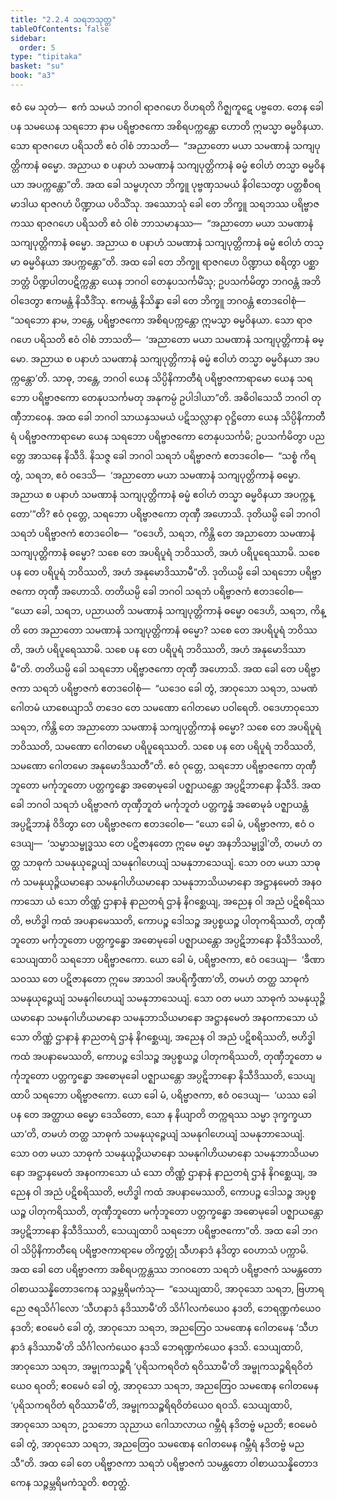 ```yaml
---
title: "2.2.4 သရဘသုတ္တ"
tableOfContents: false
sidebar:
  order: 5
type: "tipitaka"
basket: "su"
book: "a3"
---
```



<DynamicBreadcrumb />

<Division number="65" book="a3">

<Paragraph number="460" book="a3">
ဧဝံ မေ သုတံ—  ဧကံ သမယံ ဘဂဝါ ရာဇဂဟေ ဝိဟရတိ ဂိဇ္ဈကူဋေ ပဗ္ဗတေ. တေန ခေါ ပန သမယေန သရဘော နာမ ပရိဗ္ဗာဇကော အစိရပက္ကန္တော ဟောတိ ဣမသ္မာ ဓမ္မဝိနယာ. သော ရာဇဂဟေ ပရိသတိ ဧဝံ ဝါစံ ဘာသတိ—  “အညာတော မယာ သမဏာနံ သကျပုတ္တိကာနံ ဓမ္မော. အညာယ စ ပနာဟံ သမဏာနံ သကျပုတ္တိကာနံ ဓမ္မံ ဧဝါဟံ တသ္မာ ဓမ္မဝိနယာ အပက္ကန္တော”တိ. အထ ခေါ သမ္ဗဟုလာ ဘိက္ခူ ပုဗ္ဗဏှသမယံ နိဝါသေတွာ ပတ္တစီဝရမာဒါယ ရာဇဂဟံ ပိဏ္ဍာယ ပဝိသိံသု. အဿောသုံ ခေါ တေ ဘိက္ခူ သရဘဿ ပရိဗ္ဗာဇကဿ ရာဇဂဟေ ပရိသတိ ဧဝံ ဝါစံ ဘာသမာနဿ—  “အညာတော မယာ သမဏာနံ သကျပုတ္တိကာနံ ဓမ္မော. အညာယ စ ပနာဟံ သမဏာနံ သကျပုတ္တိကာနံ ဓမ္မံ ဧဝါဟံ တသ္မာ ဓမ္မဝိနယာ အပက္ကန္တော”တိ.
</Paragraph>

<Paragraph number="461" book="a3">
အထ ခေါ တေ ဘိက္ခူ ရာဇဂဟေ ပိဏ္ဍာယ စရိတွာ ပစ္ဆာဘတ္တံ ပိဏ္ဍပါတပဋိက္ကန္တာ ယေန ဘဂဝါ တေနုပသင်္ကမိံသု; ဥပသင်္ကမိတွာ ဘဂဝန္တံ အဘိဝါဒေတွာ ဧကမန္တံ နိသီဒိံသု. ဧကမန္တံ နိသိန္နာ ခေါ တေ ဘိက္ခူ ဘဂဝန္တံ ဧတဒဝေါစုံ—  “သရဘော နာမ, ဘန္တေ, ပရိဗ္ဗာဇကော အစိရပက္ကန္တော ဣမသ္မာ ဓမ္မဝိနယာ. သော ရာဇဂဟေ ပရိသတိ ဧဝံ ဝါစံ ဘာသတိ—  ‘အညာတော မယာ သမဏာနံ သကျပုတ္တိကာနံ ဓမ္မော. အညာယ စ ပနာဟံ သမဏာနံ သကျပုတ္တိကာနံ ဓမ္မံ ဧဝါဟံ တသ္မာ ဓမ္မဝိနယာ အပက္ကန္တော’တိ. သာဓု, ဘန္တေ, ဘဂဝါ ယေန သိပ္ပိနိကာတီရံ ပရိဗ္ဗာဇကာရာမော ယေန သရဘော ပရိဗ္ဗာဇကော တေနုပသင်္ကမတု အနုကမ္ပံ ဥပါဒါယာ”တိ. အဓိဝါသေသိ ဘဂဝါ တုဏှီဘာဝေန.
</Paragraph>

<Paragraph number="462" book="a3">
အထ ခေါ ဘဂဝါ သာယနှသမယံ ပဋိသလ္လာနာ ဝုဋ္ဌိတော ယေန သိပ္ပိနိကာတီရံ ပရိဗ္ဗာဇကာရာမော ယေန သရဘော ပရိဗ္ဗာဇကော တေနုပသင်္ကမိ; ဥပသင်္ကမိတွာ ပညတ္တေ အာသနေ နိသီဒိ. နိသဇ္ဇ ခေါ ဘဂဝါ သရဘံ ပရိဗ္ဗာဇကံ ဧတဒဝေါစ—  “သစ္စံ ကိရ တွံ, သရဘ, ဧဝံ ဝဒေသိ—  ‘အညာတော မယာ သမဏာနံ သကျပုတ္တိကာနံ ဓမ္မော. အညာယ စ ပနာဟံ သမဏာနံ သကျပုတ္တိကာနံ ဓမ္မံ ဧဝါဟံ တသ္မာ ဓမ္မဝိနယာ အပက္ကန္တော’”တိ? ဧဝံ ဝုတ္တေ, သရဘော ပရိဗ္ဗာဇကော တုဏှီ အဟောသိ.
</Paragraph>

<Paragraph number="463" book="a3">
ဒုတိယမ္ပိ ခေါ ဘဂဝါ သရဘံ ပရိဗ္ဗာဇကံ ဧတဒဝေါစ—  “ဝဒေဟိ, သရဘ, ကိန္တိ တေ အညာတော သမဏာနံ သကျပုတ္တိကာနံ ဓမ္မော? သစေ တေ အပရိပူရံ ဘဝိဿတိ, အဟံ ပရိပူရေဿာမိ. သစေ ပန တေ ပရိပူရံ ဘဝိဿတိ, အဟံ အနုမောဒိဿာမီ”တိ. ဒုတိယမ္ပိ ခေါ သရဘော ပရိဗ္ဗာဇကော တုဏှီ အဟောသိ.
</Paragraph>

<Paragraph number="464" book="a3">
တတိယမ္ပိ ခေါ ဘဂဝါ သရဘံ ပရိဗ္ဗာဇကံ ဧတဒဝေါစ—  “ယော ခေါ, သရဘ, ပညာယတိ သမဏာနံ သကျပုတ္တိကာနံ ဓမ္မော ဝဒေဟိ, သရဘ, ကိန္တိ တေ အညာတော သမဏာနံ သကျပုတ္တိကာနံ ဓမ္မော? သစေ တေ အပရိပူရံ ဘဝိဿတိ, အဟံ ပရိပူရေဿာမိ. သစေ ပန တေ ပရိပူရံ ဘဝိဿတိ, အဟံ အနုမောဒိဿာမီ”တိ. တတိယမ္ပိ ခေါ သရဘော ပရိဗ္ဗာဇကော တုဏှီ အဟောသိ.
</Paragraph>

<Paragraph number="465" book="a3">
အထ ခေါ တေ ပရိဗ္ဗာဇကာ သရဘံ ပရိဗ္ဗာဇကံ ဧတဒဝေါစုံ—  “ယဒေဝ ခေါ တွံ, အာဝုသော သရဘ, သမဏံ ဂေါတမံ ယာစေယျာသိ တဒေဝ တေ သမဏော ဂေါတမော ပဝါရေတိ. ဝဒေဟာဝုသော သရဘ, ကိန္တိ တေ အညာတော သမဏာနံ သကျပုတ္တိကာနံ ဓမ္မော? သစေ တေ အပရိပူရံ ဘဝိဿတိ, သမဏော ဂေါတမော ပရိပူရေဿတိ. သစေ ပန တေ ပရိပူရံ ဘဝိဿတိ, သမဏော ဂေါတမော အနုမောဒိဿတီ”တိ. ဧဝံ ဝုတ္တေ, သရဘော ပရိဗ္ဗာဇကော တုဏှီဘူတော မင်္ကုဘူတော ပတ္တက္ခန္ဓော အဓောမုခေါ ပဇ္ဈာယန္တော အပ္ပဋိဘာနော နိသီဒိ.
</Paragraph>

<Paragraph number="466" book="a3">
အထ ခေါ ဘဂဝါ သရဘံ ပရိဗ္ဗာဇကံ တုဏှီဘူတံ မင်္ကုဘူတံ ပတ္တက္ခန္ဓံ အဓောမုခံ ပဇ္ဈာယန္တံ အပ္ပဋိဘာနံ ဝိဒိတွာ တေ ပရိဗ္ဗာဇကေ ဧတဒဝေါစ—
</Paragraph>

<Paragraph number="467" book="a3">
“ယော ခေါ မံ, ပရိဗ္ဗာဇကာ, ဧဝံ ဝဒေယျ—  ‘သမ္မာသမ္ဗုဒ္ဓဿ တေ ပဋိဇာနတော ဣမေ ဓမ္မာ အနဘိသမ္ဗုဒ္ဓါ’တိ, တမဟံ တတ္ထ သာဓုကံ သမနုယုဉ္ဇေယျံ သမနုဂါဟေယျံ သမနုဘာသေယျံ. သော ဝတ မယာ သာဓုကံ သမနုယုဉ္ဇိယမာနော သမနုဂါဟိယမာနော သမနုဘာသိယမာနော အဋ္ဌာနမေတံ အနဝကာသော ယံ သော တိဏ္ဏံ ဌာနာနံ နာညတရံ ဌာနံ နိဂစ္ဆေယျ, အညေန ဝါ အညံ ပဋိစရိဿတိ, ဗဟိဒ္ဓါ ကထံ အပနာမေဿတိ, ကောပဉ္စ ဒေါသဉ္စ အပ္ပစ္စယဉ္စ ပါတုကရိဿတိ, တုဏှီဘူတော မင်္ကုဘူတော ပတ္တက္ခန္ဓော အဓောမုခေါ ပဇ္ဈာယန္တော အပ္ပဋိဘာနော နိသီဒိဿတိ, သေယျထာပိ သရဘော ပရိဗ္ဗာဇကော.
</Paragraph>

<Paragraph number="468" book="a3">
ယော ခေါ မံ, ပရိဗ္ဗာဇကာ, ဧဝံ ဝဒေယျ—  ‘ခီဏာသဝဿ တေ ပဋိဇာနတော ဣမေ အာသဝါ အပရိက္ခီဏာ’တိ, တမဟံ တတ္ထ သာဓုကံ သမနုယုဉ္ဇေယျံ သမနုဂါဟေယျံ သမနုဘာသေယျံ. သော ဝတ မယာ သာဓုကံ သမနုယုဉ္ဇိယမာနော သမနုဂါဟိယမာနော သမနုဘာသိယမာနော အဋ္ဌာနမေတံ အနဝကာသော ယံ သော တိဏ္ဏံ ဌာနာနံ နာညတရံ ဌာနံ နိဂစ္ဆေယျ, အညေန ဝါ အညံ ပဋိစရိဿတိ, ဗဟိဒ္ဓါ ကထံ အပနာမေဿတိ, ကောပဉ္စ ဒေါသဉ္စ အပ္ပစ္စယဉ္စ ပါတုကရိဿတိ, တုဏှီဘူတော မင်္ကုဘူတော ပတ္တက္ခန္ဓော အဓောမုခေါ ပဇ္ဈာယန္တော အပ္ပဋိဘာနော နိသီဒိဿတိ, သေယျထာပိ သရဘော ပရိဗ္ဗာဇကော.
</Paragraph>

<Paragraph number="469" book="a3">
ယော ခေါ မံ, ပရိဗ္ဗာဇကာ, ဧဝံ ဝဒေယျ—  ‘ယဿ ခေါ ပန တေ အတ္ထာယ ဓမ္မော ဒေသိတော, သော န နိယျာတိ တက္ကရဿ သမ္မာ ဒုက္ခက္ခယာယာ’တိ, တမဟံ တတ္ထ သာဓုကံ သမနုယုဉ္ဇေယျံ သမနုဂါဟေယျံ သမနုဘာသေယျံ. သော ဝတ မယာ သာဓုကံ သမနုယုဉ္ဇိယမာနော သမနုဂါဟိယမာနော သမနုဘာသိယမာနော အဋ္ဌာနမေတံ အနဝကာသော ယံ သော တိဏ္ဏံ ဌာနာနံ နာညတရံ ဌာနံ နိဂစ္ဆေယျ, အညေန ဝါ အညံ ပဋိစရိဿတိ, ဗဟိဒ္ဓါ ကထံ အပနာမေဿတိ, ကောပဉ္စ ဒေါသဉ္စ အပ္ပစ္စယဉ္စ ပါတုကရိဿတိ, တုဏှီဘူတော မင်္ကုဘူတော ပတ္တက္ခန္ဓော အဓောမုခေါ ပဇ္ဈာယန္တော အပ္ပဋိဘာနော နိသီဒိဿတိ, သေယျထာပိ သရဘော ပရိဗ္ဗာဇကော”တိ. အထ ခေါ ဘဂဝါ သိပ္ပိနိကာတီရေ ပရိဗ္ဗာဇကာရာမေ တိက္ခတ္တုံ သီဟနာဒံ နဒိတွာ ဝေဟာသံ ပက္ကာမိ.
</Paragraph>

<Paragraph number="470" book="a3">
အထ ခေါ တေ ပရိဗ္ဗာဇကာ အစိရပက္ကန္တဿ ဘဂဝတော သရဘံ ပရိဗ္ဗာဇကံ သမန္တတော ဝါစာယသန္နိတောဒကေန သဉ္ဇမ္ဘရိမကံသု—  “သေယျထာပိ, အာဝုသော သရဘ, ဗြဟာရညေ ဇရသိင်္ဂါလော ‘သီဟနာဒံ နဒိဿာမီ’တိ သိင်္ဂါလကံယေဝ နဒတိ, ဘေရဏ္ဍကံယေဝ နဒတိ; ဧဝမေဝံ ခေါ တွံ, အာဝုသော သရဘ, အညတြေဝ သမဏေန ဂေါတမေန ‘သီဟနာဒံ နဒိဿာမီ’တိ သိင်္ဂါလကံယေဝ နဒသိ ဘေရဏ္ဍကံယေဝ နဒသိ. သေယျထာပိ, အာဝုသော သရဘ, အမ္ဗုကသဉ္စရီ ‘ပုရိသကရဝိတံ ရဝိဿာမီ’တိ အမ္ဗုကသဉ္စရိရဝိတံယေဝ ရဝတိ; ဧဝမေဝံ ခေါ တွံ, အာဝုသော သရဘ, အညတြေဝ သမဏေန ဂေါတမေန ‘ပုရိသကရဝိတံ ရဝိဿာမီ’တိ, အမ္ဗုကသဉ္စရိရဝိတံယေဝ ရဝသိ. သေယျထာပိ, အာဝုသော သရဘ, ဥသဘော သုညာယ ဂေါသာလာယ ဂမ္ဘီရံ နဒိတဗ္ဗံ မညတိ; ဧဝမေဝံ ခေါ တွံ, အာဝုသော သရဘ, အညတြေဝ သမဏေန ဂေါတမေန ဂမ္ဘီရံ နဒိတဗ္ဗံ မညသီ”တိ. အထ ခေါ တေ ပရိဗ္ဗာဇကာ သရဘံ ပရိဗ္ဗာဇကံ သမန္တတော ဝါစာယသန္နိတောဒကေန သဉ္ဇမ္ဘရိမကံသူတိ.

</Paragraph>
</Division>

<Paragraph number="471" type="center" book="a3">
စတုတ္ထံ.
</Paragraph>